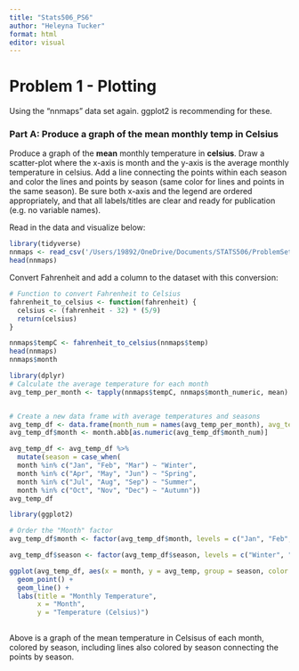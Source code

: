 ```yaml
---
title: "Stats506_PS6"
author: "Heleyna Tucker"
format: html
editor: visual
---
```


# Problem 1 - Plotting

Using the "nnmaps" data set again. ggplot2 is recommending for these.

### Part A: Produce a graph of the mean monthly temp in Celsius

Produce a graph of the **mean** monthly temperature in **celsius**. Draw a scatter-plot where the x-axis is month and the y-axis is the average monthly temperature in celsius. Add a line connecting the points within each season and color the lines and points by season (same color for lines and points in the same season). Be sure both x-axis and the legend are ordered appropriately, and that all labels/titles are clear and ready for publication (e.g. no variable names).

Read in the data and visualize below:

```r
library(tidyverse)
nnmaps <- read_csv('/Users/19892/OneDrive/Documents/STATS506/ProblemSets/Stats506_PS5/chicago-nmmaps (1).csv')
head(nnmaps)
```

Convert Fahrenheit and add a column to the dataset with this conversion:

```r
# Function to convert Fahrenheit to Celsius
fahrenheit_to_celsius <- function(fahrenheit) {
  celsius <- (fahrenheit - 32) * (5/9)
  return(celsius)
}

nnmaps$tempC <- fahrenheit_to_celsius(nnmaps$temp)
head(nnmaps)
nnmaps$month
```

```r
library(dplyr)
# Calculate the average temperature for each month
avg_temp_per_month <- tapply(nnmaps$tempC, nnmaps$month_numeric, mean)


# Create a new data frame with average temperatures and seasons
avg_temp_df <- data.frame(month_num = names(avg_temp_per_month), avg_temp = avg_temp_per_month)
avg_temp_df$month <- month.abb[as.numeric(avg_temp_df$month_num)]

avg_temp_df <- avg_temp_df %>%
  mutate(season = case_when(
  month %in% c("Jan", "Feb", "Mar") ~ "Winter",
  month %in% c("Apr", "May", "Jun") ~ "Spring",
  month %in% c("Jul", "Aug", "Sep") ~ "Summer",
  month %in% c("Oct", "Nov", "Dec") ~ "Autumn"))
avg_temp_df
```

```r
library(ggplot2)

# Order the "Month" factor
avg_temp_df$month <- factor(avg_temp_df$month, levels = c("Jan", "Feb", "Mar","Apr", "May", "Jun", "Jul", "Aug", "Sep", "Oct", "Nov", "Dec"))

avg_temp_df$season <- factor(avg_temp_df$season, levels = c("Winter", "Spring", "Summer", "Autumn"))

ggplot(avg_temp_df, aes(x = month, y = avg_temp, group = season, color = season)) +
  geom_point() +
  geom_line() +
  labs(title = "Monthly Temperature",
       x = "Month",
       y = "Temperature (Celsius)")
  
```

Above is a graph of the mean temperature in Celsisus of each month, colored by season, including lines also colored by season connecting the points by season.
